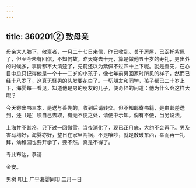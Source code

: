 ```yaml
---
---
---
```

title: 360201② 致母亲
---




母亲大人膝下，敬禀者，一月二十七日来信，昨已收到。关于房屋，已函托紫佩了，但至今未有回信，不知何故。昨天寄去十元，算是做他五十岁的寿礼，男出外的时候多，事情都不大清楚了，先前还以为紫佩不过四十上下呢。就是善先，在心目中总只记得他是一个十一二岁的小孩子，像七年前男回家时所见的样子，然而已经十八岁了，这真无怪男的头发要花白了。一切朋友和同学，孩子都已二十岁上下，海婴每一看见，知道他是男的朋友的儿子，便奇怪的问道：他为什么会这样大呢？

今天寄出书三本，是送与善先的，收到后请转交。但不知邮寄书籍，是由邮差送到，还〔是〕须自己去取，有无不便之处，请便中示知。倘有不便，当另设法。

上海并不甚冷，只下过一回微雪，当夜消化了，现已正月底，大约不会再下。男及害马均好，海婴亦好，整日在家里闯祸，不是嚷吵，就是敲破东西，幸而再一礼拜，幼稚园也要开学了，要不然，真是不得了。

专此布达，恭请

金安。

男树 叩上 广平海婴同叩 二月一日